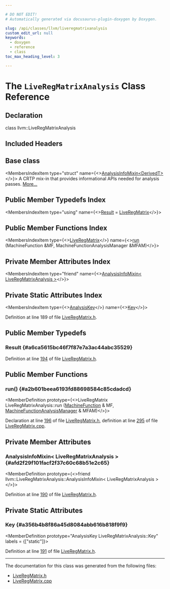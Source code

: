 ```yaml
---

# DO NOT EDIT!
# Automatically generated via docusaurus-plugin-doxygen by Doxygen.

slug: /api/classes/llvm/liveregmatrixanalysis
custom_edit_url: null
keywords:
  - doxygen
  - reference
  - class
toc_max_heading_level: 3

---
```





# The `LiveRegMatrixAnalysis` Class Reference

<DoxygenPage pluginConfig={pluginConfig}>



## Declaration

<CodeBlock>class llvm::LiveRegMatrixAnalysis</CodeBlock>

## Included Headers

<IncludesList>
<IncludesListItem
  filePath="llvm/CodeGen/LiveRegMatrix.h"
  permalink="/docs/api/files/include/include/llvm/include/llvm/codegen/liveregmatrix-h"
  isLocal="true" />
</IncludesList>

## Base class

<MembersIndex>

<MembersIndexItem
  type="struct"
  name={<><a href="/docs/api/structs/llvm/analysisinfomixin">AnalysisInfoMixin&lt;DerivedT&gt;</a></>}>
A CRTP mix-in that provides informational APIs needed for analysis passes. <a href="/docs/api/structs/llvm/analysisinfomixin/#details">More...</a>
</MembersIndexItem>

</MembersIndex>

## Public Member Typedefs Index

<MembersIndex>

<MembersIndexItem
  type="using"
  name={<><a href="#a6ca5615bc46f7f87e7a3ac44abc35529">Result</a> = <a href="/docs/api/classes/llvm/liveregmatrix">LiveRegMatrix</a></>}>
</MembersIndexItem>

</MembersIndex>

## Public Member Functions Index

<MembersIndex>

<MembersIndexItem
  type={<><a href="/docs/api/classes/llvm/liveregmatrix">LiveRegMatrix</a></>}
  name={<><a href="#a2b601beea6193fd88698584c85cdadcd">run</a> (MachineFunction &amp;MF, MachineFunctionAnalysisManager &amp;MFAM)</>}>
</MembersIndexItem>

</MembersIndex>

## Private Member Attributes Index

<MembersIndex>

<MembersIndexItem
  type="friend"
  name={<><a href="#afd2f29f101facf2f37c60c68b51e2c65">AnalysisInfoMixin&lt; LiveRegMatrixAnalysis &gt;</a></>}>
</MembersIndexItem>

</MembersIndex>

## Private Static Attributes Index

<MembersIndex>

<MembersIndexItem
  type={<><a href="/docs/api/structs/llvm/analysiskey">AnalysisKey</a></>}
  name={<><a href="#a356b4b8f86a45d8084abb616b818f9f9">Key</a></>}>
</MembersIndexItem>

</MembersIndex>


Definition at line 189 of file <a href="/docs/api/files/include/include/llvm/include/llvm/codegen/liveregmatrix-h">LiveRegMatrix.h</a>.

<SectionDefinition>

## Public Member Typedefs

### Result {#a6ca5615bc46f7f87e7a3ac44abc35529}

<MemberDefinition
  prototype="using llvm::LiveRegMatrixAnalysis::Result =  LiveRegMatrix">

Definition at line <a href="/docs/api/files/include/include/llvm/include/llvm/codegen/liveregmatrix-h/#l00194">194</a> of file <a href="/docs/api/files/include/include/llvm/include/llvm/codegen/liveregmatrix-h">LiveRegMatrix.h</a>.
</MemberDefinition>

</SectionDefinition>

<SectionDefinition>

## Public Member Functions

### run() {#a2b601beea6193fd88698584c85cdadcd}

<MemberDefinition
  prototype={<>LiveRegMatrix LiveRegMatrixAnalysis::run (<a href="/docs/api/classes/llvm/machinefunction">MachineFunction</a> &amp; MF, <a href="/docs/api/namespaces/llvm/#a064825a8817522ca733ac413a7122d36">MachineFunctionAnalysisManager</a> &amp; MFAM)</>}>

Declaration at line <a href="/docs/api/files/include/include/llvm/include/llvm/codegen/liveregmatrix-h/#l00196">196</a> of file <a href="/docs/api/files/include/include/llvm/include/llvm/codegen/liveregmatrix-h">LiveRegMatrix.h</a>, definition at line <a href="/docs/api/files/lib/lib/codegen/liveregmatrix-cpp/#l00295">295</a> of file <a href="/docs/api/files/lib/lib/codegen/liveregmatrix-cpp">LiveRegMatrix.cpp</a>.
</MemberDefinition>

</SectionDefinition>

<SectionDefinition>

## Private Member Attributes

### AnalysisInfoMixin&lt; LiveRegMatrixAnalysis &gt; {#afd2f29f101facf2f37c60c68b51e2c65}

<MemberDefinition
  prototype={<>friend llvm::LiveRegMatrixAnalysis::AnalysisInfoMixin&lt; LiveRegMatrixAnalysis &gt;</>}>

Definition at line <a href="/docs/api/files/include/include/llvm/include/llvm/codegen/liveregmatrix-h/#l00190">190</a> of file <a href="/docs/api/files/include/include/llvm/include/llvm/codegen/liveregmatrix-h">LiveRegMatrix.h</a>.
</MemberDefinition>

</SectionDefinition>

<SectionDefinition>

## Private Static Attributes

### Key {#a356b4b8f86a45d8084abb616b818f9f9}

<MemberDefinition
  prototype="AnalysisKey LiveRegMatrixAnalysis::Key"
  labels = {["static"]}>

Definition at line <a href="/docs/api/files/include/include/llvm/include/llvm/codegen/liveregmatrix-h/#l00191">191</a> of file <a href="/docs/api/files/include/include/llvm/include/llvm/codegen/liveregmatrix-h">LiveRegMatrix.h</a>.
</MemberDefinition>

</SectionDefinition>

<hr/>

The documentation for this class was generated from the following files:

<ul>
<li><a href="/docs/api/files/include/include/llvm/include/llvm/codegen/liveregmatrix-h">LiveRegMatrix.h</a></li>
<li><a href="/docs/api/files/lib/lib/codegen/liveregmatrix-cpp">LiveRegMatrix.cpp</a></li>
</ul>

</DoxygenPage>
